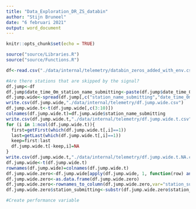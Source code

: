 ```yaml
---
title: "Data_Exploration_DR_ZS_databin"
author: "Stijn Bruneel"
date: "6 februari 2021"
output: word_document
---
```


```r
knitr::opts_chunk$set(echo = TRUE)
```

```r
source("source/Libraries.R")
source("source/Functions.R")
```

```r
df<-read.csv("./data/internal/telemetry/databin_zeros_added_with_env.csv")
```

```r
#Are there stations that are skipped by the signal?
df.jump<-df
df.jump$date_time_0m_station_name_submitting<-paste(df.jump$date_time_0m,df.jump$station_name_submitting,sep="_")
df.jump.wide<-spread(df.jump[,c("station_name_submitting","date_time_0m_station_name_submitting","station_name","counts")],station_name,counts)
write.csv(df.jump.wide,"./data/internal/telemetry/df.jump.wide.csv")
df.jump.wide.t<-t(df.jump.wide[,c(3:10)])
colnames(df.jump.wide.t)=df.jump.wide$station_name_submitting
write.csv(df.jump.wide.t,"./data/internal/telemetry/df.jump.wide.t.csv")
for (i in 1:ncol(df.jump.wide.t)){
  first=getFirst(which(df.jump.wide.t[,i]==1))
  last=getLast(which(df.jump.wide.t[,i]==1))
  keep=first:last
  df.jump.wide.t[-keep,i]=NA
}
write.csv(df.jump.wide.t,"./data/internal/telemetry/df.jump.wide.t.NA.csv")
df.jump.wide<-t(df.jump.wide.t)
rownames(df.jump.wide)=colnames(df.jump.wide.t)
df.jump.wide.zero<-df.jump.wide[apply(df.jump.wide, 1, function(row) any(row ==0,na.rm=TRUE)), ]
df.jump.wide.zero<-as.data.frame(df.jump.wide.zero)
df.jump.wide.zero<-rownames_to_column(df.jump.wide.zero,var="station_submitting") %>% as.tibble()
df.jump.wide.zero$station_submitting<-substr(df.jump.wide.zero$station_submitting,start=1,stop=3)
```

```r
#Create performance variable
```



